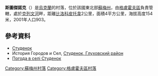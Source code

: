 {{coord|51|41|40|N|34|7|28|E|scale:100000_region:UA|display=title}}

'''斯圖傑諾克'''（{{lang-uk|Студенок|Studenok}}）是[[烏克蘭|烏克蘭]]的村落，位於該國東北部[[蘇梅州|蘇梅州]]，由[[格盧霍夫區|格盧霍夫區]]負責管轄，處於[[克列文河|克列文河]]畔，距離[[比洛科皮托韋|比洛科皮托韋]]2公里，面積4平方公里，海拔高度154米，2001年人口903。

==參考資料==
* [http://w1.c1.rada.gov.ua/pls/z7502/A005?rdat1=02.02.2010&rf7571=28952 Студенок]{{dead link|date=2018年3月 |bot=InternetArchiveBot |fix-attempted=yes }}
* История Городов и Сел, [http://www.igsu.org.ua/Sumskaja.obl/Gluhovskij.rajon/Studenok.html Студенок, Глуховский район]{{dead link|date=2018年3月 |bot=InternetArchiveBot |fix-attempted=yes }} {{ref-ru}}
* [http://weather.in.ua/ua/symskaja/25430 Погода в селі Студенок] {{Wayback|url=http://weather.in.ua/ua/symskaja/25430 |date=20111219230458 }}

{{DEFAULTSORT:Студенок}}
[[Category:蘇梅州村落|Category:蘇梅州村落]]
[[Category:格盧霍夫區村落|Category:格盧霍夫區村落]]


{{Sumy-geo-stub}}